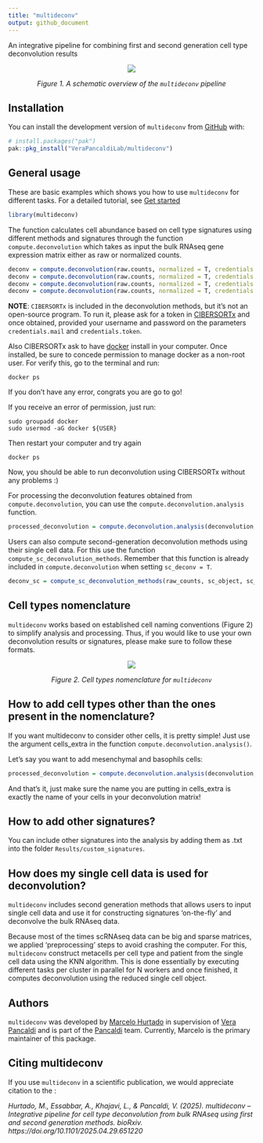 ```yaml
---
title: "multideconv"
output: github_document
---
```


An integrative pipeline for combining first and second generation cell type deconvolution results

<!-- badges: start -->

<!-- badges: end -->

<p align="center">
<img src="man/figures/overview.png?raw=true"/>
</p>

<p align="center">
  <em>Figure 1. A schematic overview of the `multideconv` pipeline</em>
</p>

## Installation

You can install the development version of `multideconv` from [GitHub](https://github.com/) with:

``` r
# install.packages("pak")
pak::pkg_install("VeraPancaldiLab/multideconv")
```

## General usage

These are basic examples which shows you how to use `multideconv` for different tasks. For a detailed tutorial, see [Get started](https://VeraPancaldiLab.github.io/multideconv/articles/multideconv.html)

``` r
library(multideconv)
```

The function calculates cell abundance based on cell type signatures using different methods and signatures through the function `compute.deconvolution` which takes as input the bulk RNAseq gene expression matrix either as raw or normalized counts.

``` r
deconv = compute.deconvolution(raw.counts, normalized = T, credentials.mail = "xxxx", credentials.token = "xxxxxx", file_name = "Tutorial") 
deconv = compute.deconvolution(raw.counts, normalized = T, credentials.mail = "xxxx", credentials.token = "xxxxxx", methods = c("Quantiseq", "MCP", "XCell", "DWLS"), file_name = "Test") 
deconv = compute.deconvolution(raw.counts, normalized = T, credentials.mail = "xxxx", credentials.token = "xxxxxx", signatures_exclude = "BPRNACan", file_name = "Tutorial")
deconv = compute.deconvolution(raw.counts, normalized = T, credentials.mail = "xxxx", credentials.token = "xxxxxx", sc_deconv = T, sc_matrix = sc.object, cell_label = cell_labels, sample_label = bath_ids, name_sc_signature = "Signature_test", file_name = "Test")
```

**NOTE**: `CIBERSORTx` is included in the deconvolution methods, but it's not an open-source program. To run it, please ask for a token in [CIBERSORTx](https://cibersortx.stanford.edu/register.php) and once obtained, provided your username and password on the parameters `credentials.mail` and `credentials.token`.

Also CIBERSORTx ask to have [docker](https://kinsta.com/blog/install-docker-ubuntu/#installing-docker-desktop-on-ubuntu) install in your computer. Once installed, be sure to concede permission to manage docker as a non-root user. For verify this, go to the terminal and run:

```         
docker ps
```

If you don't have any error, congrats you are go to go!

If you receive an error of permission, just run:

```         
sudo groupadd docker
sudo usermod -aG docker ${USER}
```

Then restart your computer and try again

```         
docker ps
```

Now, you should be able to run deconvolution using CIBERSORTx without any problems :)

For processing the deconvolution features obtained from `compute.deconvolution`, you can use the `compute.deconvolution.analysis` function.

``` r
processed_deconvolution = compute.deconvolution.analysis(deconvolution, corr = 0.7, seed = 123, return = T)
```

Users can also compute second-generation deconvolution methods using their single cell data. For this use the function `compute_sc_deconvolution_methods`. Remember that this function is already included in `compute.deconvolution` when setting `sc_deconv = T`.

``` r
deconv_sc = compute_sc_deconvolution_methods(raw_counts, sc_object, sc_metadata, cell_annotations, samples_ids, name_object, normalized = T, n_cores = 4, cbsx_name = "XXX", cbsx_token = "XXX")
```

## Cell types nomenclature

`multideconv` works based on established cell naming conventions (Figure 2) to simplify analysis and processing. Thus, if you would like to use your own deconvolution results or signatures, please make sure to follow these formats.

<p align="center">
<img src="man/figures/cell_types.png?raw=true"/>
</p>

<p align="center">
  <em>Figure 2. Cell types nomenclature for `multideconv`</em>
</p>

## How to add cell types other than the ones present in the nomenclature?

If you want multideconv to consider other cells, it is pretty simple! Just use the argument cells_extra in the function `compute.deconvolution.analysis()`.

Let's say you want to add mesenchymal and basophils cells:

``` r
processed_deconvolution = compute.deconvolution.analysis(deconvolution, corr = 0.7, seed = 123, cells_extra = c("mesenchymal", "basophils")) 
```

And that's it, just make sure the name you are putting in cells_extra is exactly the name of your cells in your deconvolution matrix!

## How to add other signatures?

You can include other signatures into the analysis by adding them as .txt into the folder `Results/custom_signatures`.

## How does my single cell data is used for deconvolution?

`multideconv` includes second generation methods that allows users to input single cell data and use it for constructing signatures 'on-the-fly' and deconvolve the bulk RNAseq data.

Because most of the times scRNAseq data can be big and sparse matrices, we applied 'preprocessing' steps to avoid crashing the computer. For this, `multideconv` construct metacells per cell type and patient from the single cell data using the KNN algorithm. This is done essentially by executing different tasks per cluster in parallel for N workers and once finished, it computes deconvolution using the reduced single cell object.

## Authors

`multideconv` was developed by [Marcelo Hurtado](https://github.com/mhurtado13) in supervision of [Vera Pancaldi](https://github.com/VeraPancaldi) and is part of the [Pancaldi](https://github.com/VeraPancaldiLab) team. Currently, Marcelo is the primary maintainer of this package.

## Citing multideconv

If you use `multideconv` in a scientific publication, we would appreciate citation to the :

*Hurtado, M., Essabbar, A., Khajavi, L., & Pancaldi, V. (2025). multideconv – Integrative pipeline for cell type deconvolution from bulk RNAseq using first and second generation methods. bioRxiv. https://doi.org/10.1101/2025.04.29.651220*

